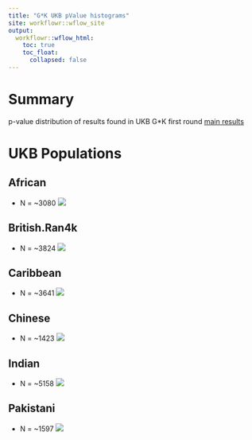 ```yaml
---
title: "G*K UKB pValue histograms"
site: workflowr::wflow_site
output:
  workflowr::wflow_html:
    toc: true
    toc_float:
      collapsed: false
---
```


# Summary

p-value distribution of results found in UKB G*K first round [main results][20181207a]

# UKB Populations

## African
 * N = ~3080 
![](https://raw.githubusercontent.com/mturchin20/InterPath/master/images/pValHists/20190103.InterPath.Vs2.GK.Analysis.pValHists.African.vs3.png)

## British.Ran4k
 * N = ~3824
![](https://raw.githubusercontent.com/mturchin20/InterPath/master/images/pValHists/20190103.InterPath.Vs2.GK.Analysis.pValHists.British.Ran4000.vs3.png)

## Caribbean
 * N = ~3641
![](https://raw.githubusercontent.com/mturchin20/InterPath/master/images/pValHists/20190103.InterPath.Vs2.GK.Analysis.pValHists.Caribbean.vs3.png)

## Chinese 
 * N = ~1423
![](https://raw.githubusercontent.com/mturchin20/InterPath/master/images/pValHists/20190103.InterPath.Vs2.GK.Analysis.pValHists.Chinese.vs3.png)

## Indian 
 * N = ~5158
![](https://raw.githubusercontent.com/mturchin20/InterPath/master/images/pValHists/20190103.InterPath.Vs2.GK.Analysis.pValHists.Indian.vs3.png)

## Pakistani
 * N = ~1597
![](https://raw.githubusercontent.com/mturchin20/InterPath/master/images/pValHists/20190103.InterPath.Vs2.GK.Analysis.pValHists.Pakistani.vs3.png)

[20181207a]: https://mturchin20.github.io/InterPath/20181204.InterPath.Vs2.GK.Analysis.FirstRoundResults.vs3.html
